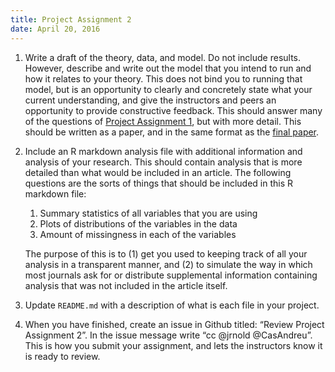 ```yaml
---
title: Project Assignment 2
date: April 20, 2016
---
```


1. Write a draft of the theory, data, and model. Do not include results. However,
    describe and write out the model that you intend to run and how it relates to your
    theory. This does not bind you to running that model, but is an opportunity to
    clearly and concretely state what your current understanding, and give
    the instructors and peers an opportunity to provide constructive feedback.
    This should answer many of the questions
    of [Project Assignment 1](assignments_project_1.html), but with more detail.  This should be written as a paper, and in the same format as the [final paper](data_analysis_project_paper_guidelines).
2. Include an R markdown analysis file with additional information and analysis
    of your research. This should contain analysis that is more detailed than what
    would be included in an article. The following questions are the sorts of things
    that should be included in this R markdown file:

    1. Summary statistics of all variables that you are using
    2. Plots of distributions of the variables in the data
    3. Amount of missingness in each of the variables

    The purpose of this is to (1) get you used to keeping track of all your analysis
    in a transparent manner, and (2) to simulate the way in which most journals ask for
    or distribute supplemental information containing analysis that was not included
    in the article itself.

3. Update `README.md` with a description of what is each file in your project.
4. When you have finished, create an issue in Github titled: "Review Project Assignment 2".
   In the issue message write "cc @jrnold @CasAndreu". This is how you submit
   your assignment, and lets the instructors know it is ready to review.

<!--

TODO: I need more concrete questions to cover in these sections. I should start gathering a list of these
-->
